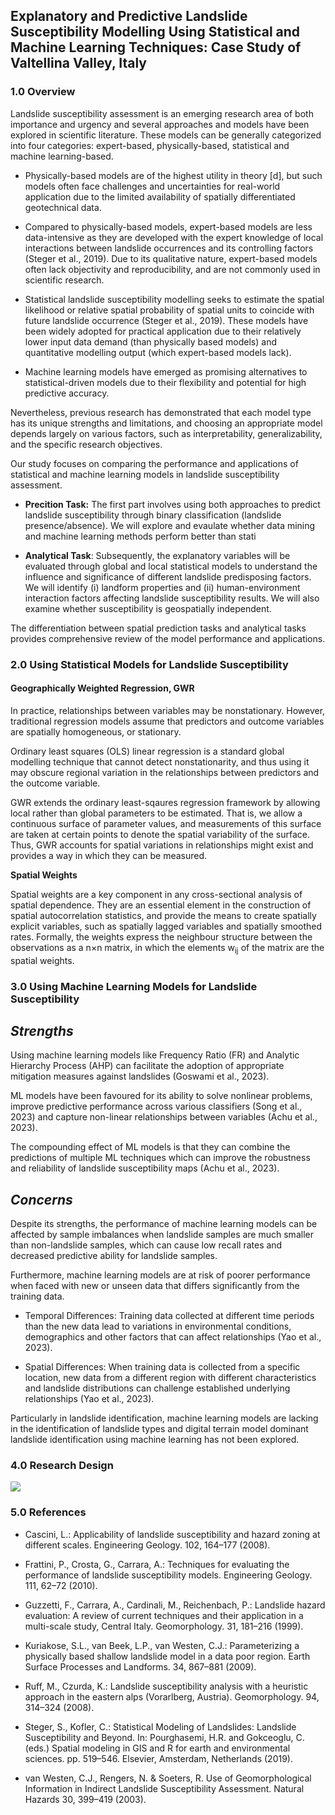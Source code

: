 ## Explanatory and Predictive Landslide Susceptibility Modelling Using Statistical and Machine Learning Techniques: Case Study of Valtellina Valley, Italy

### 1.0 Overview

Landslide susceptibility assessment is an emerging research area of both importance and urgency and several approaches and models have been explored in scientific literature. These models can be generally categorized into four categories: expert-based, physically-based, statistical and machine learning-based.

-   Physically-based models are of the highest utility in theory \[d\], but such models often face challenges and uncertainties for real-world application due to the limited availability of spatially differentiated geotechnical data.

-   Compared to physically-based models, expert-based models are less data-intensive as they are developed with the expert knowledge of local interactions between landslide occurrences and its controlling factors (Steger et al., 2019). Due to its qualitative nature, expert-based models often lack objectivity and reproducibility, and are not commonly used in scientific research.

-   Statistical landslide susceptibility modelling seeks to estimate the spatial likelihood or relative spatial probability of spatial units to coincide with future landslide occurrence (Steger et al., 2019). These models have been widely adopted for practical application due to their relatively lower input data demand (than physically based models) and quantitative modelling output (which expert-based models lack).

-   Machine learning models have emerged as promising alternatives to statistical-driven models due to their flexibility and potential for high predictive accuracy.

Nevertheless, previous research has demonstrated that each model type has its unique strengths and limitations, and choosing an appropriate model depends largely on various factors, such as interpretability, generalizability, and the specific research objectives.

Our study focuses on comparing the performance and applications of statistical and machine learning models in landslide susceptibility assessment.

-   **Precition Task:** The first part involves using both approaches to predict landslide susceptibility through binary classification (landslide presence/absence). We will explore and evaulate whether data mining and machine learning methods perform better than stati

-   **Analytical Task**: Subsequently, the explanatory variables will be evaluated through global and local statistical models to understand the influence and significance of different landslide predisposing factors. We will identify (i) landform properties and (ii) human-environment interaction factors affecting landslide susceptibility results. We will also examine whether susceptibility is geospatially independent.

The differentiation between spatial prediction tasks and analytical tasks provides comprehensive review of the model performance and applications.

### 2.0 Using Statistical Models for Landslide Susceptibility

#### Geographically Weighted Regression, GWR

In practice, relationships between variables may be nonstationary. However, traditional regression models assume that predictors and outcome variables are spatially homogeneous, or stationary.

Ordinary least squares (OLS) linear regression is a standard global modelling technique that cannot detect nonstationarity, and thus using it may obscure regional variation in the relationships between predictors and the outcome variable.

GWR extends the ordinary least-sqaures regression framework by allowing local rather than global parameters to be estimated. That is, we allow a continuous surface of parameter values, and measurements of this surface are taken at certain points to denote the spatial variability of the surface. Thus, GWR accounts for spatial variations in relationships might exist and provides a way in which they can be measured. 

**Spatial Weights**

Spatial weights are a key component in any cross-sectional analysis of spatial dependence. They are an essential element in the construction of spatial autocorrelation statistics, and provide the means to create spatially explicit variables, such as spatially lagged variables and spatially smoothed rates. Formally, the weights express the neighbour structure between the observations as a n×n matrix, in which the elements w~ij~ of the matrix are the spatial weights.

### 3.0 Using Machine Learning Models for Landslide Susceptibility

## *Strengths*

Using machine learning models like Frequency Ratio (FR) and Analytic Hierarchy Process (AHP) can facilitate the adoption of appropriate mitigation measures against landslides (Goswami et al., 2023).

ML models have been favoured for its ability to solve nonlinear problems, improve predictive performance across various classifiers (Song et al., 2023) and capture non-linear relationships between variables (Achu et al., 2023).

The compounding effect of ML models is that they can combine the predictions of multiple ML techniques which can improve the robustness and reliability of landslide susceptibility maps (Achu et al., 2023).

## *Concerns*

Despite its strengths, the performance of machine learning models can be affected by sample imbalances when landslide samples are much smaller than non-landslide samples, which can cause low recall rates and decreased predictive ability for landslide samples.

Furthermore, machine learning models are at risk of poorer performance when faced with new or unseen data that differs significantly from the training data.

-   Temporal Differences: Training data collected at different time periods than the new data lead to variations in environmental conditions, demographics and other factors that can affect relationships (Yao et al., 2023).

-   Spatial Differences: When training data is collected from a specific location, new data from a different region with different characteristics and landslide distributions can challenge established underlying relationships (Yao et al., 2023).

Particularly in landslide identification, machine learning models are lacking in the identification of landslide types and digital terrain model dominant landslide identification using machine learning has not been explored.

### 4.0 Research Design

![](images/Screenshot%202024-04-16%20at%207.48.44%20PM.png)

### 5.0 References

-   Cascini, L.: Applicability of landslide susceptibility and hazard zoning at different scales. Engineering Geology. 102, 164--177 (2008).

-   Frattini, P., Crosta, G., Carrara, A.: Techniques for evaluating the performance of landslide susceptibility models. Engineering Geology. 111, 62--72 (2010).

-   Guzzetti, F., Carrara, A., Cardinali, M., Reichenbach, P.: Landslide hazard evaluation: A review of current techniques and their application in a multi-scale study, Central Italy. Geomorphology. 31, 181--216 (1999).

-   Kuriakose, S.L., van Beek, L.P., van Westen, C.J.: Parameterizing a physically based shallow landslide model in a data poor region. Earth Surface Processes and Landforms. 34, 867--881 (2009).

-   Ruff, M., Czurda, K.: Landslide susceptibility analysis with a heuristic approach in the eastern alps (Vorarlberg, Austria). Geomorphology. 94, 314--324 (2008).

-   Steger, S., Kofler, C.: Statistical Modeling of Landslides: Landslide Susceptibility and Beyond. In: Pourghasemi, H.R. and Gokceoglu, C. (eds.) Spatial modeling in GIS and R for earth and environmental sciences. pp. 519--546. Elsevier, Amsterdam, Netherlands (2019).

-   van Westen, C.J., Rengers, N. & Soeters, R. Use of Geomorphological Information in Indirect Landslide Susceptibility Assessment. Natural Hazards 30, 399--419 (2003).  
